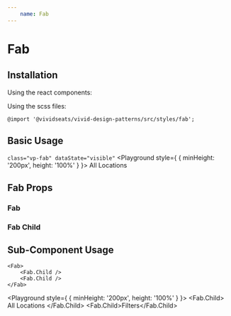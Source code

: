 ```yaml
---
    name: Fab
---
```




# Fab
## Installation
Using the react components:


Using the scss files:

    @import '@vividseats/vivid-design-patterns/src/styles/fab';

## Basic Usage
`class="vp-fab" dataState="visible"`
<Playground style={ { minHeight: '200px', height: '100%' } }>
    <Fab dataState="visible">
        <span>All Locations</span>
    </Fab>
</Playground>

## Fab Props
### Fab
<PropsTable of={Fab}/>

### Fab Child
<PropsTable of={Fab.Child}/>

## Sub-Component Usage
```
<Fab>
    <Fab.Child />
    <Fab.Child />
</Fab>
```
<Playground style={ { minHeight: '200px', height: '100%' } }>
    <Fab>
        <Fab.Child>
            <Icon type="location_on" />
            All Locations
        </Fab.Child>
        <Fab.Child>Filters</Fab.Child>
    </Fab>
</Playground>
